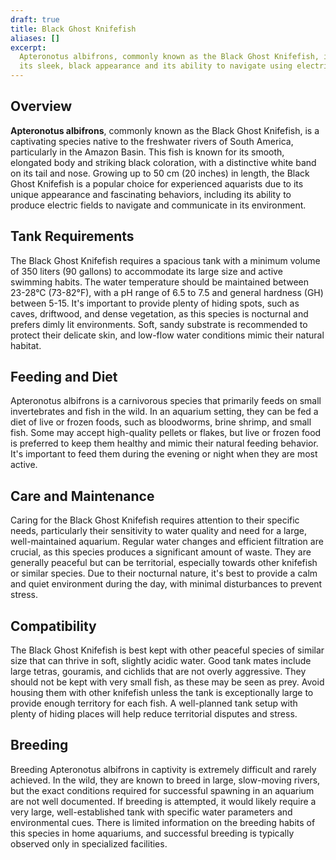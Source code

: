 ```yaml
---
draft: true
title: Black Ghost Knifefish
aliases: []
excerpt:
  Apteronotus albifrons, commonly known as the Black Ghost Knifefish, is a fascinating and unique fish characterized by
  its sleek, black appearance and its ability to navigate using electric fields.
---
```


## Overview

**Apteronotus albifrons**, commonly known as the Black Ghost Knifefish, is a captivating species native to the
freshwater rivers of South America, particularly in the Amazon Basin. This fish is known for its smooth, elongated body
and striking black coloration, with a distinctive white band on its tail and nose. Growing up to 50 cm (20 inches) in
length, the Black Ghost Knifefish is a popular choice for experienced aquarists due to its unique appearance and
fascinating behaviors, including its ability to produce electric fields to navigate and communicate in its environment.

## Tank Requirements

The Black Ghost Knifefish requires a spacious tank with a minimum volume of 350 liters (90 gallons) to accommodate its
large size and active swimming habits. The water temperature should be maintained between 23-28°C (73-82°F), with a pH
range of 6.5 to 7.5 and general hardness (GH) between 5-15. It's important to provide plenty of hiding spots, such as
caves, driftwood, and dense vegetation, as this species is nocturnal and prefers dimly lit environments. Soft, sandy
substrate is recommended to protect their delicate skin, and low-flow water conditions mimic their natural habitat.

## Feeding and Diet

Apteronotus albifrons is a carnivorous species that primarily feeds on small invertebrates and fish in the wild. In an
aquarium setting, they can be fed a diet of live or frozen foods, such as bloodworms, brine shrimp, and small fish. Some
may accept high-quality pellets or flakes, but live or frozen food is preferred to keep them healthy and mimic their
natural feeding behavior. It's important to feed them during the evening or night when they are most active.

## Care and Maintenance

Caring for the Black Ghost Knifefish requires attention to their specific needs, particularly their sensitivity to water
quality and need for a large, well-maintained aquarium. Regular water changes and efficient filtration are crucial, as
this species produces a significant amount of waste. They are generally peaceful but can be territorial, especially
towards other knifefish or similar species. Due to their nocturnal nature, it's best to provide a calm and quiet
environment during the day, with minimal disturbances to prevent stress.

## Compatibility

The Black Ghost Knifefish is best kept with other peaceful species of similar size that can thrive in soft, slightly
acidic water. Good tank mates include large tetras, gouramis, and cichlids that are not overly aggressive. They should
not be kept with very small fish, as these may be seen as prey. Avoid housing them with other knifefish unless the tank
is exceptionally large to provide enough territory for each fish. A well-planned tank setup with plenty of hiding places
will help reduce territorial disputes and stress.

## Breeding

Breeding Apteronotus albifrons in captivity is extremely difficult and rarely achieved. In the wild, they are known to
breed in large, slow-moving rivers, but the exact conditions required for successful spawning in an aquarium are not
well documented. If breeding is attempted, it would likely require a very large, well-established tank with specific
water parameters and environmental cues. There is limited information on the breeding habits of this species in home
aquariums, and successful breeding is typically observed only in specialized facilities.
